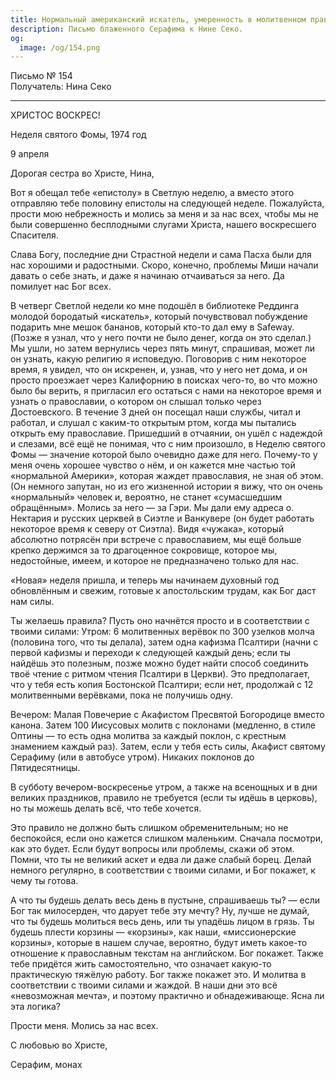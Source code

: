 ```yaml
---
title: Нормальный американский искатель, умеренность в молитвенном правиле
description: Письмо блаженного Серафима к Нине Секо.
og:
  image: /og/154.png
---
```


<div style={{textAlign:'right', fontFamily:'monospace'}}>Письмо № 154</div>
<div style={{textAlign:'left', fontFamily:'monospace'}}>Получатель: Нина Секо</div>

---

ХРИСТОС ВОСКРЕС!

Неделя святого Фомы, 1974 год

9 апреля

Дорогая сестра во Христе, Нина,

Вот я обещал тебе «епистолу» в Светлую неделю, а вместо этого отправляю тебе половину епистолы на следующей неделе. Пожалуйста, прости мою небрежность и молись за меня и за нас всех, чтобы мы не были совершенно бесплодными слугами Христа, нашего воскресшего Спасителя.

Слава Богу, последние дни Страстной недели и сама Пасха были для нас хорошими и радостными. Скоро, конечно, проблемы Миши начали давать о себе знать, и даже я начинаю отчаиваться за него. Да помилует нас Бог всех.

В четверг Светлой недели ко мне подошёл в библиотеке Реддинга молодой бородатый «искатель», который почувствовал побуждение подарить мне мешок бананов, который кто-то дал ему в Safeway. (Позже я узнал, что у него почти не было денег, когда он это сделал.) Мы ушли, но затем вернулись через пять минут, спрашивая, может ли он узнать, какую религию я исповедую. Поговорив с ним некоторое время, я увидел, что он искренен, и, узнав, что у него нет дома, и он просто проезжает через Калифорнию в поисках чего-то, во что можно было бы верить, я пригласил его остаться с нами на некоторое время и узнать о православии, о котором он слышал только через Достоевского. В течение 3 дней он посещал наши службы, читал и работал, и слушал с каким-то открытым ртом, когда мы пытались открыть ему православие. Пришедший в отчаянии, он ушёл с надеждой и слезами, всё ещё не понимая, что с ним произошло, в Неделю святого Фомы — значение которой было очевидно даже для него. Почему-то у меня очень хорошее чувство о нём, и он кажется мне частью той «нормальной Америки», которая жаждет православия, не зная об этом. (Он немного запутан, но из его жизненной истории я вижу, что он очень «нормальный» человек и, вероятно, не станет «сумасшедшим обращённым». Молись за него — за Гэри. Мы дали ему адреса о. Нектария и русских церквей в Сиэтле и Ванкувере (он будет работать некоторое время к северу от Сиэтла). Видя «чужака», который абсолютно потрясён при встрече с православием, мы ещё больше крепко держимся за то драгоценное сокровище, которое мы, недостойные, имеем, и которое не предназначено только для нас.

«Новая» неделя пришла, и теперь мы начинаем духовный год обновлённым и свежим, готовые к апостольским трудам, как Бог даст нам силы.

Ты желаешь правила? Пусть оно начнётся просто и в соответствии с твоими силами: Утром: 6 молитвенных верёвок по 300 узелков молча (половина того, что ты делала), затем одна кафизма Псалтири (начни с первой кафизмы и переходи к следующей каждый день; если ты найдёшь это полезным, позже можно будет найти способ соединить твоё чтение с ритмом чтения Псалтири в Церкви). Это предполагает, что у тебя есть копия Бостонской Псалтири; если нет, продолжай с 12 молитвенными верёвками, пока не получишь одну.

Вечером: Малая Повечерие с Акафистом Пресвятой Богородице вместо канона. Затем 100 Иисусовых молитв с поклонами (медленно, в стиле Оптины — то есть одна молитва за каждый поклон, с крестным знамением каждый раз). Затем, если у тебя есть силы, Акафист святому Серафиму (или в автобусе утром). Никаких поклонов до Пятидесятницы.

В субботу вечером-воскресенье утром, а также на всенощных и в дни великих праздников, правило не требуется (если ты идёшь в церковь), но ты можешь делать всё, что тебе хочется.

Это правило не должно быть слишком обременительным; но не беспокойся, если оно кажется слишком маленьким. Сначала посмотри, как это будет. Если будут вопросы или проблемы, скажи об этом. Помни, что ты не великий аскет и едва ли даже слабый борец. Делай немного регулярно, в соответствии с твоими силами, и Бог покажет, к чему ты готова.

А что ты будешь делать весь день в пустыне, спрашиваешь ты? — если Бог так милосерден, что дарует тебе эту мечту? Ну, лучше не думай, что ты будешь молиться весь день, или ты упадёшь лицом в грязь. Ты будешь плести корзины — «корзины», как наши, «миссионерские корзины», которые в нашем случае, вероятно, будут иметь какое-то отношение к православным текстам на английском. Бог покажет. Также тебе придётся жить самостоятельно, что означает какую-то практическую тяжёлую работу. Бог также покажет это. И молитва в соответствии с твоими силами и жаждой. В наши дни это всё «невозможная мечта», и поэтому практично и обнадеживающе. Ясна ли эта логика?

Прости меня. Молись за нас всех.

С любовью во Христе,

Серафим, монах
